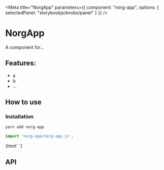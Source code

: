 

<Meta 
  title="NorgApp"
  parameters={{
    component: "norg-app",
    options: { selectedPanel: "storybookjs/knobs/panel" }
  }}
/>

# NorgApp

A component for...

## Features:

- a
- b
- ...

## How to use

### Installation

```bash
yarn add norg-app
```

```js
import 'norg-app/norg-app.js';
```

<Preview withToolbar>
  <Story name="Simple">
    {html`
      <norg-app></norg-app>
    `}
  </Story>
</Preview>

## API

<Props of="norg-app" />
